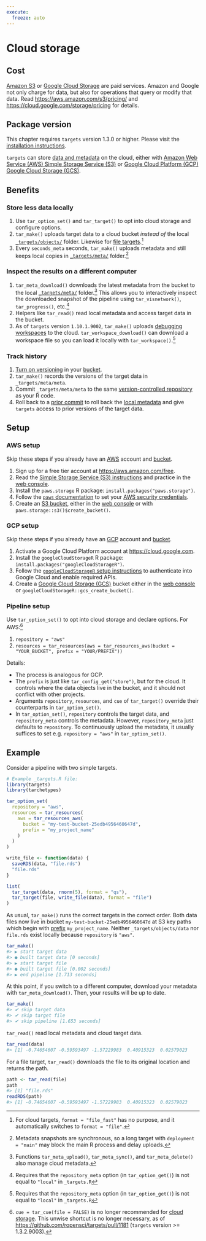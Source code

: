 ```yaml
---
execute:
  freeze: auto
---
```


# Cloud storage {#cloud-storage}

:::{.callout-warning}
## Cost

[Amazon S3](https://aws.amazon.com/s3/) or [Google Cloud Storage](https://cloud.google.com/storage/) are paid services. Amazon and Google not only charge for data, but also for operations that query or modify that data. Read <https://aws.amazon.com/s3/pricing/> and <https://cloud.google.com/storage/pricing> for details.
:::

:::{.callout-tip}
## Package version

This chapter requires `targets` version 1.3.0 or higher. Please visit the [installation instructions](https://docs.ropensci.org/targets/#installation).
:::

`targets` can store [data and metadata](#data) on the cloud, either with [Amazon Web Service (AWS) Simple Storage Service (S3)](https://aws.amazon.com/s3/) or [Google Cloud Platform (GCP) Google Cloud Storage (GCS)](https://cloud.google.com/storage/).

## Benefits

### Store less data locally

1. Use `tar_option_set()` and `tar_target()` to opt into cloud storage and configure options.
1. `tar_make()` uploads target data to a cloud bucket *instead of* the local [`_targets/objects/`](#data) folder. Likewise for [file targets](https://books.ropensci.org/targets/data.html#external-files).^[For cloud targets, `format = "file_fast"` has no purpose, and it automatically switches to `format = "file"`.]
1. Every `seconds_meta` seconds, `tar_make()` uploads metadata and still keeps local copies in [`_targets/meta/`](#data) folder.^[Metadata snapshots are synchronous, so a long target with `deployment = "main"` may block the main R process and delay uploads.]

### Inspect the results on a different computer

1. `tar_meta_download()` downloads the latest metadata from the bucket to the local [`_targets/meta/`](#data) folder.^[Functions `tar_meta_upload()`, `tar_meta_sync()`, and `tar_meta_delete()` also manage cloud metadata.] This allows you to interactively inspect the downloaded snapshot of the pipeline using `tar_visnetwork()`, `tar_progress()`, etc.^[Requires that the `repository_meta` option (in `tar_option_get()`) is not equal to `"local"` in `_targets.R`]
1. Helpers like `tar_read()` read local metadata and access target data in the bucket.
1. As of `targets` version `1.10.1.9002`, `tar_make()` uploads [debugging workspaces](https://books.ropensci.org/targets/debugging.html#workspaces) to the cloud. `tar_workspace_download()` can download a workspace file so you can load it locally with `tar_workspace()`.^[Requires that the `repository_meta` option (in `tar_option_get()`) is not equal to `"local"` in `_targets.R`]

### Track history

1. [Turn on versioning](https://docs.aws.amazon.com/AmazonS3/latest/userguide/manage-versioning-examples.html) in your [bucket](https://aws.amazon.com/s3/).
1. `tar_make()` records the versions of the target data in `_targets/meta/meta`.
1. Commit `_targets/meta/meta` to the same [version-controlled repository](https://github.com) as your R code.
1. Roll back to a [prior commit](https://git-scm.com/docs/git-commit) to roll back the [local metadata](#data) and give `targets` access to prior versions of the target data.

## Setup

### AWS setup

Skip these steps if you already have an [AWS](https://aws.amazon.com) account and [bucket](https://aws.amazon.com/s3/).

1. Sign up for a free tier account at <https://aws.amazon.com/free>. 
1. Read the [Simple Storage Service (S3) instructions](https://docs.aws.amazon.com/AmazonS3/latest/gsg/GetStartedWithS3.html) and practice in the [web console](https://console.aws.amazon.com/s3/). 
1. Install the `paws.storage` R package: `install.packages("paws.storage")`.
1. Follow the [`paws` documentation](https://www.paws-r-sdk.com/#credentials) to set your [AWS security credentials](https://docs.aws.amazon.com/IAM/latest/UserGuide/security-creds.html).
1. Create an [S3 bucket](https://docs.aws.amazon.com/AmazonS3/latest/dev/UsingBucket.html), either in the [web console](https://console.aws.amazon.com/s3/) or with `paws.storage::s3()$create_bucket()`.

### GCP setup

Skip these steps if you already have an [GCP](https://cloud.google.com) account and [bucket](https://cloud.google.com/storage/).

1. Activate a Google Cloud Platform account at <https://cloud.google.com>.
1. Install the `googleCloudStorageR` R package: `install.packages("googleCloudStorageR")`.
1. Follow the [`googleCloudStorageR` setup instructions](https://code.markedmondson.me/googleCloudStorageR/articles/googleCloudStorageR.html) to authenticate into Google Cloud and enable required APIs.
1. Create a [Google Cloud Storage (GCS)](https://cloud.google.com/storage/) bucket either in the [web console](https://cloud.google.com/storage/) or `googleCloudStorageR::gcs_create_bucket()`. 

### Pipeline setup

Use `tar_option_set()` to opt into cloud storage and declare options. For AWS:^[`cue = tar_cue(file = FALSE)` is no longer recommended for [cloud storage](https://books.ropensci.org/targets/data.html#cloud-storage). This unwise shortcut is no longer necessary, as of <https://github.com/ropensci/targets/pull/1181> (`targets` version >= 1.3.2.9003).]

1. `repository = "aws"`
1. `resources = tar_resources(aws = tar_resources_aws(bucket = "YOUR_BUCKET", prefix = "YOUR/PREFIX"))`

Details:

* The process is analogous for GCP.
* The `prefix` is just like `tar_config_get("store")`, but for the cloud. It controls where the data objects live in the bucket, and it should not conflict with other projects. 
* Arguments `repository`, `resources`, and `cue` of `tar_target()` override their counterparts in `tar_option_set()`.
* In `tar_option_set()`, `repository` controls the target data, and `repository_meta` controls the metadata. However, `repository_meta` just defaults to `repository`. To continuously upload the metadata, it usually suffices to set e.g. `repository = "aws"` in `tar_option_set()`.

## Example

Consider a pipeline with two simple targets.

```r
# Example _targets.R file:
library(targets)
library(tarchetypes)

tar_option_set(
  repository = "aws",
  resources = tar_resources(
    aws = tar_resources_aws(
      bucket = "my-test-bucket-25edb4956460647d",
      prefix = "my_project_name"
    )
  )
)

write_file <- function(data) {
  saveRDS(data, "file.rds")
  "file.rds"
}

list(
  tar_target(data, rnorm(5), format = "qs"), 
  tar_target(file, write_file(data), format = "file")
)
```

As usual, `tar_make()` runs the correct targets in the correct order. Both data files now live in bucket `my-test-bucket-25edb4956460647d` at S3 key paths which begin with [prefix](https://docs.aws.amazon.com/AmazonS3/latest/userguide/using-prefixes.html) `my_project_name`. Neither `_targets/objects/data` nor `file.rds` exist locally because `repository` is `"aws"`.

```r
tar_make()
#> ▶ start target data
#> ● built target data [0 seconds]
#> ▶ start target file
#> ● built target file [0.002 seconds]
#> ▶ end pipeline [1.713 seconds]
```

At this point, if you switch to a different computer, download your metadata with `tar_meta_download()`. Then, your results will be up to date.

```r
tar_make()
#> ✔ skip target data
#> ✔ skip target file
#> ✔ skip pipeline [1.653 seconds]
```

`tar_read()` read local metadata and cloud target data.

```r
tar_read(data)
#> [1] -0.74654607 -0.59593497 -1.57229983  0.40915323  0.02579023
```

For a file target, `tar_read()` downloads the file to its original location and returns the path.

```r
path <- tar_read(file)
path
#> [1] "file.rds"
readRDS(path)
#> [1] -0.74654607 -0.59593497 -1.57229983  0.40915323  0.02579023
```
